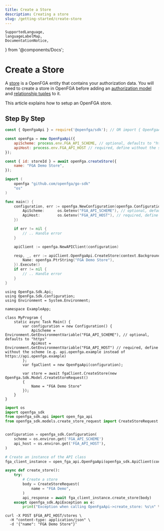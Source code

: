```yaml
---
title: Create a Store
description: Creating a store
slug: /getting-started/create-store
---
```


    SupportedLanguage,
    languageLabelMap,
    DocumentationNotice,
} from '@components/Docs';

# Create a Store

<DocumentationNotice />

A [store](../concepts.mdx#what-is-a-store) is a OpenFGA entity that contains your authorization data. You will need to create a store in OpenFGA before adding an [authorization model](../concepts.mdx#what-is-an-authorization-model) and [relationship tuples](../concepts.mdx#what-is-a-relationship-tuple) to it.

This article explains how to setup an OpenFGA store.

## Step By Step

<Tabs groupId="languages">
<TabItem value={SupportedLanguage.JS_SDK} label={languageLabelMap.get(SupportedLanguage.JS_SDK)}>

```javascript
const { OpenFgaApi } = require('@openfga/sdk'); // OR import { OpenFgaApi } from '@openfga/sdk';

const openFga = new OpenFgaApi({
    apiScheme: process.env.FGA_API_SCHEME, // optional, defaults to "https"
    apiHost: process.env.FGA_API_HOST // required, define without the scheme (e.g. api.openfga.example instead of https://api.openfga.example)
});

const { id: storeId } = await openFga.createStore({
    name: "FGA Demo Store",
});
```

</TabItem>
<TabItem value={SupportedLanguage.GO_SDK} label={languageLabelMap.get(SupportedLanguage.GO_SDK)}>

```go
import (
    openfga "github.com/openfga/go-sdk"
    "os"
)

func main() {
    configuration, err := openfga.NewConfiguration(openfga.Configuration{
        ApiScheme:      os.Getenv("FGA_API_SCHEME"), // optional, defaults to "https"
        ApiHost:        os.Getenv("FGA_API_HOST"), // required, define without the scheme (e.g. api.openfga.example instead of https://api.openfga.example)
    })

    if err != nil {
        // .. Handle error
    }

    apiClient := openfga.NewAPIClient(configuration)

    resp, _, err := apiClient.OpenFgaApi.CreateStore(context.Background()).Body(openfga.CreateStoreRequest{
        Name: openfga.PtrString("FGA Demo Store"),
    }).Execute()
    if err != nil {
        // .. Handle error
    }
}
```

</TabItem>

<TabItem value={SupportedLanguage.DOTNET_SDK} label={languageLabelMap.get(SupportedLanguage.DOTNET_SDK)}>

```dotnet
using OpenFga.Sdk.Api;
using OpenFga.Sdk.Configuration;
using Environment = System.Environment;

namespace ExampleApp;

class MyProgram {
    static async Task Main() {
        var configuration = new Configuration() {
            ApiScheme = Environment.GetEnvironmentVariable("FGA_API_SCHEME"), // optional, defaults to "https"
            ApiHost = Environment.GetEnvironmentVariable("FGA_API_HOST") // required, define without the scheme (e.g. api.openfga.example instead of https://api.openfga.example)
        };
        var fgaClient = new OpenFgaApi(configuration);

        var store = await fgaClient.CreateStore(new OpenFga.Sdk.Model.CreateStoreRequest()
        {
            Name = "FGA Demo Store"
        });
    }
}
```

</TabItem>

<TabItem value={SupportedLanguage.PYTHON_SDK} label={languageLabelMap.get(SupportedLanguage.PYTHON_SDK)}>

```python
import os
import openfga_sdk
from openfga_sdk.api import open_fga_api
from openfga_sdk.models.create_store_request import CreateStoreRequest


configuration = openfga_sdk.Configuration(
    scheme = os.environ.get('FGA_API_SCHEME')
    api_host = os.environ.get('FGA_API_HOST'),
)

# Create an instance of the API class
fga_client_instance = open_fga_api.OpenFgaApi(openfga_sdk.ApiClient(configuration))

async def create_store():
    try:
        # Create a store
        body = CreateStoreRequest(
            name = "FGA Demo",
        )
        api_response = await fga_client_instance.create_store(body)
    except openfga_sdk.ApiException as e:
        print("Exception when calling OpenFgaApi->create_store: %s\n" % e)

```

</TabItem>


<TabItem value={SupportedLanguage.CURL} label={languageLabelMap.get(SupportedLanguage.CURL)}>

```console
curl -X POST $FGA_API_HOST/stores \
  -H "content-type: application/json" \
  -d '{"name": "FGA Demo Store"}'
```

</TabItem>

</Tabs>
